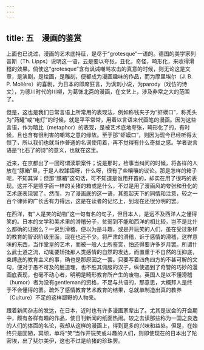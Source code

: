 ```yaml
---
---
---
```

title: 五　漫画的鉴赏
---



上面也已说过，漫画的艺术底特征，是尽于“grotesque”一语的。德国的美学家列普斯（Th. Lipps）说明这一语，云是要以夸张，丑化，奇怪，畸形化，来收得滑稽的效果。倘使这“grotesque”含有讽诫嘲骂攻击的真意的时候，则无论这是文章，是演剧，是绘画，是雕刻，便都成为漫画趣味的作品，而为摩里埃尔（J. B. P. Molière）的喜剧，为日本的即席狂言，为讽刺小说，为parody（戏仿的诗文），为德川时代的川柳，为葛饰北斋的漫画，在文艺上，涉及非常之大的范围了。

但是，这也是我们日常言语上所常用的表现法，例如称钱夹子为“虾蟆口”，称秃头为“药罐”或“电灯”的时候，就是平平常常，用着以言语来代画笔的漫画。因为这些言语，作为暗比（metaphor）的表现，是被艺术底地夸张，畸形化了的，有时候，且也含有很利害的嘲骂之意的缘故。至于那“虾蟆口”，则因为现今已经听得太惯了，所以我们也就当作普通的名词使用着，再不觉得有什么奇拔之感。学者说言语是“化石了的诗”的意义，也就在这里。

近来，在京都出了一回可谓渎职案件；说是那时，检事当纠问的时候，将各样的人放在“豚箱”里，于是人权蹂躏呀，什么呀，很有了些嚷嚷的议论。那是怎样的箱子呢，不知其详；但那“豚箱”这句话，可不知道是谁用开首的，却实在用了很巧的表现。这并不是照字面一样的关猪的箱或是什么，不过是用了漫画风的夸张和丑化的艺术底表现罢了。然而，为了漫画底的这一语，其惹起天下的同情和注意，较之一百个律师的广长舌有力得远，这是在读者的记忆上，到现在还很分明的罢。

在西洋，有“人是笑的动物”这一句有名的句子，但日本人，是远不及西洋人之懂得笑的。日本的文学和美术里的滑稽分子，贫弱到不能和西洋的相比较，岂不是比什么都确的证据么？一说到滑稽，便以为是斗趣，或是开玩笑的人们，虽在受过象样的教育的智识阶级里面，现在也还不少。将严肃的滑稽，诉于感情的滑稽，这样意味的东西，当作堂皇的艺术，而被一般人士所鉴赏，怕还得要许多岁月罢。所谓什么武士道之流，动辄要矫揉那人类感情的自然的发达，而置重于不自然的压抑底，束缚底的教育主义的事，确也是那原因之一罢。只要写着四角四方的不甚可解的文句，便对于愚不可及的屁道理，也不胜其佩服的汉子，纵使遇到了奇警的巧妙的漫画底表现，也毫不动心者，明明是畸形教育所产生的废物。英国人是以不懂滑稽（humor）者为没有gentleman的资格，不足与共语的，那意思，大概邦人是终于不会懂得的罢。疏外了感情教育艺术教育的结果，总就单制造出真的教养（Culture）不足的这样鄙野的人物来。

跟着新闻杂志的发达，在日本，近时也有许多漫画家辈出了。尤其是议会的开会期中，颇有各样有趣的作品，使日刊新闻的纸面热闹。较之去读那些称为一国之良选的人们的体面的名论，我却从这样的漫画上，得到更多的兴味和益处。但是，在始终只是固陋，冥顽，单将“笑”当作开玩笑或斗趣的人们，则即使现在的日本出了陀密埃，出了斐尔美伊，这也不过是给猪的珍珠罢。